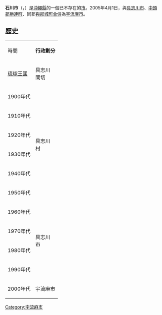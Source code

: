 {{日本都市 (廢除)
| 自治體名 = 石川市
| 日文原名 = 石川市
| 平假名 = いしかわし
| 羅馬字拼音 =Ishikawa-shi
| 地圖 = 
| 廢除時間 = 2005年4月1日
| 廢除理由 = 新設合併
| 廢除時處置 ='''石川市'''、[[具志川市|具志川市]]、[[勝連町|勝連町]]、[[與那城町|與那城町]]→[[宇流麻市|宇流麻市]]
| 現在市 = [[宇流麻市|宇流麻市]]
| 都道府縣 = 沖繩縣
| 支廳 = 
| 編號 =
| 自治體 =[[沖繩市|沖繩市]]、[[具志川市|具志川市]]、[[金武町|金武町]]、[[恩納村|恩納村]]
| 面積 = 21.04
| 邊界未定 = 
| 人口 = 22,802
| 人口密度 = 
| 統計時間 =
| 經度 = 
| 緯度 = 
| 樹 =
| 花 = 
| 鳥 = 
| 其他象徵物 = 
| 其他象徵 = 
| 郵遞區號 = 
| 所在地 =石川市石崎1丁目1番地
| 電話號碼 =
| 外部連結 =
| 註記 = 
|}}
'''石川市'''（{{jpn|j=石川市|hg=いしかわし|rm=Ishikawa shi|f=y}}，{{ryu|r=石川|kn=イシチャー|rm=Isicaa}}）是[[沖繩縣|沖繩縣]]的一個已不存在的[[市|市]]。2005年4月1日，與[[具志川市|具志川市]]、[[中頭郡|中頭郡]][[勝連町|勝連町]]、同郡[[與那城町|與那城町]][[市町村合併|合併]]為[[宇流麻市|宇流麻市]]。

==歷史==
{| align=center border=1 cellspacing=0
|-align=center
|時間
|colspan=6|'''行政劃分'''
|-align=center
|[[琉球王國|琉球王國]]
|具志川<br>間切
|與那城<br>間切
|勝連<br>間切
|colspan=2|美里<br>間切
|越來<br>間切
|-align=center
|1900年代<br>
|rowspan=7|具志川<br>村
|rowspan=10|與那城<br>村
|rowspan=9|勝連村
|colspan=2 rowspan=4|美里村
|rowspan=5|越來村
|-align=center
|1910年代<br>
|-align=center
|1920年代<br>
|-align=center
|1930年代<br>
|-align=center
|1940年代<br>
|bgcolor=#cfc rowspan=7|石川市
|rowspan=4|美里村
|-align=center
|rowspan=2|1950年代<br>
|胡差村
|-align=center
|rowspan=2|胡差市
|-align=center
|1960年代<br>
|rowspan=4|具志川<br>市
|-align=center
|1970年代<br>
|colspan=2 rowspan=4|沖繩市
|-align=center
|1980年代<br>
|rowspan=2|勝連町
|-align=center
|1990年代
|與那城町
|-align=center
|2000年代
|colspan=4|宇流麻市
|}

{{沖繩縣}}
{{Authority control}}
{{日本地理小作品}}

[[Category:宇流麻市|Category:宇流麻市]]